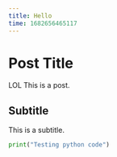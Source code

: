 ```yaml
---
title: Hello
time: 1682656465117 
---
```


# Post Title

LOL
This is a post.

## Subtitle

This is a subtitle.

```py
print("Testing python code")
```